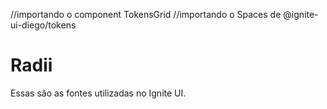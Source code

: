 //importando o component TokensGrid
//importando o Spaces de @ignite-ui-diego/tokens


<Meta title="Tokens/Radii" />

# Radii

Essas são as fontes utilizadas no Ignite UI.

<TokensGrid tokens={radii} />